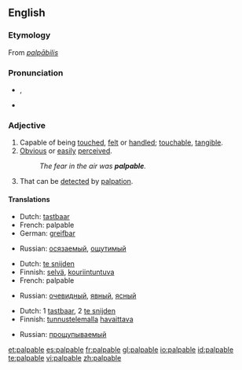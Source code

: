 ==English==

===Etymology===
From {{L.}} ''[[palpābilis]]''

===Pronunciation===
*{{AHD|păl'pə-bəl}}, {{SAMPA|/pALp@bL:/}}
*{{audio|en-us-palpable.ogg|Audio (US)}}

===Adjective===
{{en-adj}}

# Capable of being [[touch]]ed, [[felt]] or [[handle]]d; [[touchable]], [[tangible]].
# [[obvious|Obvious]] or [[easily]] [[perceived]].
#: ''The fear in the air was '''palpable'''.''
# {{medicine}} That can be [[detect]]ed by [[palpation]].

====Translations====
{{trans-top|capable of being touched}}
*Dutch: [[tastbaar]]
*French: palpable
*German: [[greifbar]]
{{trans-mid}}
*Russian: [[осязаемый]], [[ощутимый]]
{{trans-bottom}}

{{trans-top|obvious}}
*Dutch: [[te snijden]]
*Finnish: [[selvä]], [[kouriintuntuva]]
*French: palpable
{{trans-mid}}
*Russian: [[очевидный]], [[явный]], [[ясный]]
{{trans-bottom}}

{{trans-top|that can be detected by palpation}}
*Dutch: 1 [[tastbaar]], 2 [[te snijden]]
*Finnish: [[tunnustelu|tunnustelemalla]] [[havaittava]]
{{trans-mid}}
*Russian: [[прощупываемый]]
{{trans-bottom}}

[[et:palpable]]
[[es:palpable]]
[[fr:palpable]]
[[gl:palpable]]
[[io:palpable]]
[[id:palpable]]
[[te:palpable]]
[[vi:palpable]]
[[zh:palpable]]